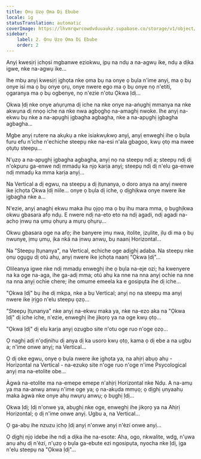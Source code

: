 ```yaml
---
title: Ọnụ Ụzọ Ọma Dị Ebube
locale: ig
statusTranslation: automatic
coverImage: https://lhvmrqwrcowdvduuaukz.supabase.co/storage/v1/object/public/strapi-uploads/small_cover-tratado-de-psicologia-revolucionaria.webp-5e15e1cec4e0ebebcde5d7fc7565d8fd.webp
sidebar:
    label: 2. Ọnụ Ụzọ Ọma Dị Ebube
    order: 2
---
```

Anyị kwesịrị ịchọsi mgbanwe eziokwu, ịpụ na ndụ a na-agwụ ike, ndụ a dịka igwe, nke na-agwụ ike...

Ihe mbụ anyị kwesịrị ịghọta nke ọma bụ na onye ọ bụla n'ime anyị, ma ọ bụ onye isi ma ọ bụ onye ọrụ, onye nwere ego ma ọ bụ onye nọ n'etiti, ọgaranya ma ọ bụ ogbenye, nọ n'ezie n'otu Ọkwa Ịdị...

Ọkwa Ịdị nke onye aṅụrụma dị iche na nke onye na-aṅụghị mmanya na nke akwụna dị nnọọ iche na nke nwa agbọghọ na-amaghị nwoke. Ihe anyị na-ekwu bụ nke a na-apụghị ịgbagha agbagha, nke a na-apụghị ịgbagha agbagha...

Mgbe anyị rutere na akụkụ a nke isiakwụkwọ anyị, anyị enweghị ihe ọ bụla furu efu n'iche n'echiche steepụ nke na-esi n'ala gbagoo, kwụ ọtọ ma nwee ọtụtụ steepụ...

N'ụzọ a na-apụghị ịgbagha agbagha, anyị nọ na steepụ ndị a; steepụ ndị dị n'okpuru ga-enwe ndị mmadụ ka njọ karịa anyị; steepụ ndị dị n'elu ga-enwe ndị mmadụ ka mma karịa anyị...

Na Vertical a dị egwu, na steepụ a dị ịtụnanya, o doro anya na anyị nwere ike ịchọta Ọkwa Ịdị niile... onye ọ bụla dị iche, ọ dịghịkwa onye nwere ike ịgbagha nke a...

N'ezie, anyị anaghị ekwu maka ihu ọjọọ ma ọ bụ ihu mara mma, ọ bụghịkwa okwu gbasara afọ ndụ. E nwere ndị na-eto eto na ndị agadi, ndị agadi na-achọ ịnwụ na ụmụ ọhụrụ a mụrụ ọhụrụ...

Okwu gbasara oge na afọ; ihe banyere ịmụ nwa, itolite, ịzụlite, ịlụ di ma ọ bụ nwunye, ịmụ ụmụ, ịka nká na ịnwụ anwụ, bụ naanị Horizontal...

Na "Steepụ Ịtụnanya", na Vertical, echiche oge adịghị adaba. Na steepụ nke ọnụ ọgụgụ dị otú ahụ, anyị nwere ike ịchọta naanị "Ọkwa Ịdị"...

Olileanya igwe nke ndị mmadụ enweghị ihe ọ bụla na-eje ozi; ha kwenyere na ka oge na-aga, ihe ga-adị mma; otú ahụ ka nne na nna anyị ochie na nne na nna anyị ochie chere; ihe omume emeela ka e gosipụta ihe dị iche...

"Ọkwa Ịdị" bụ ihe dị mkpa, nke a bụ Vertical; anyị nọ na steepụ ma anyị nwere ike ịrịgo n'elu steepụ ọzọ...

"Steepụ Ịtụnanya" nke anyị na-ekwu maka ya, nke na-ezo aka na "Ọkwa Ịdị" dị iche iche, n'ezie, enweghị ihe jikọrọ ya na oge kwụ ọtọ...

"Ọkwa Ịdị" dị elu karịa anyị ozugbo site n'otu oge ruo n'oge ọzọ...

Ọ naghị adị n'ọdịnihu dị anya dị ka usoro kwụ ọtọ, kama ọ dị ebe a na ugbu a; n'ime onwe anyị; na Vertical...

Ọ dị oke egwu, onye ọ bụla nwere ike ịghọta ya, na ahịrị abụọ ahụ - Horizontal na Vertical - na-ezukọ site n'oge ruo n'oge n'ime Psycological anyị ma na-etolite obe...

Àgwà na-etolite ma na-emepe emepe n'ahịrị Horizontal nke Ndụ. A na-amụ ya ma na-anwụ anwụ n'ime oge ya; ọ na-akụda mmụọ; ọ dịghị ụnyaahụ maka àgwà nke onye ahụ nwụrụ anwụ; ọ bụghị Ịdị...

Ọkwa Ịdị; Ịdị n'onwe ya, abụghị nke oge, enweghị ihe jikọrọ ya na Ahịrị Horizontal; ọ dị n'ime onwe anyị. Ugbu a, na Vertical...

Ọ ga-abụ ihe nzuzu ịchọ Ịdị anyị n'onwe anyị n'èzí onwe anyị...

Ọ dịghị njọ idebe ihe ndị a dịka ihe na-esote: Aha, ogo, nkwalite, wdg, n'ụwa anụ ahụ dị n'èzí, n'ụzọ ọ bụla ga-ebute ezi ngosipụta, nyocha nke Ịdị, ịga n'elu steepụ na "Ọkwa Ịdị"...

